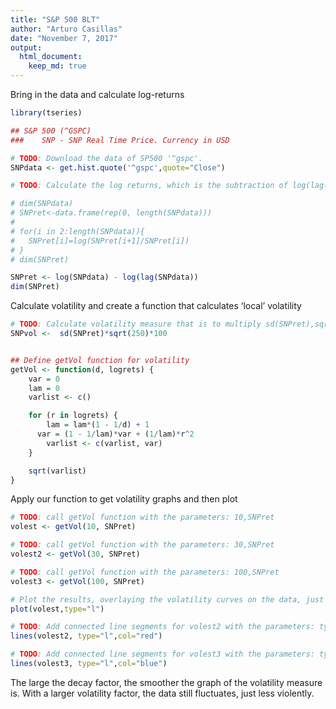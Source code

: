 ```yaml
---
title: "S&P 500 BLT"
author: "Arturo Casillas"
date: "November 7, 2017"
output: 
  html_document:
    keep_md: true
---
```


Bring in the data and calculate log-returns

```r
library(tseries)

## S&P 500 (^GSPC)
###    SNP - SNP Real Time Price. Currency in USD

# TODO: Download the data of SP500 '^gspc'.
SNPdata <- get.hist.quote('^gspc',quote="Close")

# TODO: Calculate the log returns, which is the subtraction of log(lag(SNPdata)) and log(SNPdata)

# dim(SNPdata)
# SNPret<-data.frame(rep(0, length(SNPdata)))
# 
# for(i in 2:length(SNPdata)){
#   SNPret[i]=log(SNPret[i+1]/SNPret[i])
# }
# dim(SNPret)

SNPret <- log(SNPdata) - log(lag(SNPdata))
dim(SNPret)
```

Calculate volatility and create a function that calculates 'local' volatility

```r
# TODO: Calculate volatility measure that is to multiply sd(SNPret),sqrt(250), 100
SNPvol <-  sd(SNPret)*sqrt(250)*100


## Define getVol function for volatility
getVol <- function(d, logrets) {
	var = 0
	lam = 0
	varlist <- c()

	for (r in logrets) {
		lam = lam*(1 - 1/d) + 1
	  var = (1 - 1/lam)*var + (1/lam)*r^2
		varlist <- c(varlist, var)
	}

	sqrt(varlist)
}
```

Apply our function to get volatility graphs and then plot

```r
# TODO: call getVol function with the parameters: 10,SNPret
volest <- getVol(10, SNPret)

# TODO: call getVol function with the parameters: 30,SNPret
volest2 <- getVol(30, SNPret)

# TODO: call getVol function with the parameters: 100,SNPret
volest3 <- getVol(100, SNPret)

# Plot the results, overlaying the volatility curves on the data, just as was done in the S&P example.
plot(volest,type="l")

# TODO: Add connected line segments for volest2 with the parameters: type="l",col="red"
lines(volest2, type="l",col="red")

# TODO: Add connected line segments for volest3 with the parameters: type="l",col="blue"
lines(volest3, type="l",col="blue")
```

The large the decay factor, the smoother the graph of the volatility measure is. With a larger volatility factor, the data still fluctuates, just less violently.